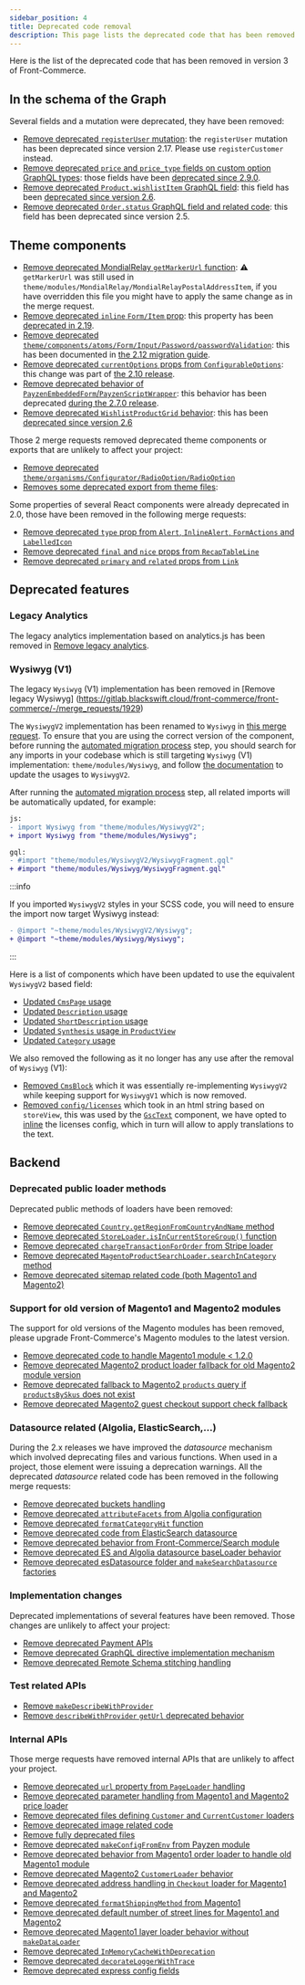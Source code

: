 ```yaml
---
sidebar_position: 4
title: Deprecated code removal
description: This page lists the deprecated code that has been removed.
---
```


Here is the list of the deprecated code that has been removed in version 3 of
Front-Commerce.

## In the schema of the Graph

Several fields and a mutation were deprecated, they have been removed:

- [Remove deprecated `registerUser` mutation](https://gitlab.blackswift.cloud/front-commerce/front-commerce/-/merge_requests/1855):
  the `registerUser` mutation has been deprecated since version 2.17. Please use
  `registerCustomer` instead.
- [Remove deprecated `price` and `price_type` fields on custom option GraphQL types](https://gitlab.blackswift.cloud/front-commerce/front-commerce/-/merge_requests/1852):
  those fields have been
  [deprecated since 2.9.0](/docs/2.x/appendices/migration-guides/archives#customs-options-price-and-price_type-field-deprecations).
- [Remove deprecated `Product.wishlistItem` GraphQL field](https://gitlab.blackswift.cloud/front-commerce/front-commerce/-/merge_requests/1854):
  this field has been
  [deprecated since version 2.6](/docs/2.x/appendices/migration-guides/archives#wishlist-provider).
- [Remove deprecated `Order.status` GraphQL field and related code](https://gitlab.blackswift.cloud/front-commerce/front-commerce/-/merge_requests/1856):
  this field has been deprecated since version 2.5.

## Theme components

- [Remove deprecated MondialRelay `getMarkerUrl` function](https://gitlab.blackswift.cloud/front-commerce/front-commerce/-/merge_requests/1937):
  ⚠️ `getMarkerUrl` was still used in
  `theme/modules/MondialRelay/MondialRelayPostalAddressItem`, if you have
  overridden this file you might have to apply the same change as in the merge
  request.
- [Remove deprecated `inline` `Form/Item` prop](https://gitlab.blackswift.cloud/front-commerce/front-commerce/-/merge_requests/1891):
  this property has been
  [deprecated in 2.19](docs/2.x/appendices/migration-guides/#formitem-inline-property-depreciation).
- [Remove deprecated `theme/components/atoms/Form/Input/Password/passwordValidation`](https://gitlab.blackswift.cloud/front-commerce/front-commerce/-/merge_requests/1863):
  this has been documented in
  [the 2.12 migration guide](/docs/2.x/appendices/migration-guides/#passwordvalidation-deprecation).
- [Remove deprecated `currentOptions` props from `ConfigurableOptions`](https://gitlab.blackswift.cloud/front-commerce/front-commerce/-/merge_requests/1889):
  this change was part of
  [the 2.10 release](/docs/2.x/appendices/migration-guides/#configurableoptions-needs-selectedoptions-and-deprecates-currentoptions).
- [Remove deprecated behavior of `PayzenEmbeddedForm`/`PayzenScriptWrapper`](https://gitlab.blackswift.cloud/front-commerce/front-commerce/-/merge_requests/1888):
  this behavior has been deprecated
  [during the 2.7.0 release](/docs/2.x/appendices/migration-guides/archives#payzenembeddedquery-query-update).
- [Remove deprecated `WishlistProductGrid` behavior](https://gitlab.blackswift.cloud/front-commerce/front-commerce/-/merge_requests/1936):
  this has been
  [deprecated since version 2.6](/docs/2.x/appendices/migration-guides/archives#wishlist-provider)

Those 2 merge requests removed deprecated theme components or exports that are
unlikely to affect your project:

- [Remove deprecated `theme/organisms/Configurator/RadioOption/RadioOption`](https://gitlab.blackswift.cloud/front-commerce/front-commerce/-/merge_requests/1924)
- [Removes some deprecated export from theme files](https://gitlab.blackswift.cloud/front-commerce/front-commerce/-/merge_requests/1882):

Some properties of several React components were already deprecated in 2.0,
those have been removed in the following merge requests:

- [Remove deprecated `type` prop from `Alert`, `InlineAlert`, `FormActions` and `LabelledIcon`](https://gitlab.blackswift.cloud/front-commerce/front-commerce/-/merge_requests/1883)
- [Remove deprecated `final` and `nice` props from `RecapTableLine`](https://gitlab.blackswift.cloud/front-commerce/front-commerce/-/merge_requests/1935)
- [Remove deprecated `primary` and `related` props from `Link`](https://gitlab.blackswift.cloud/front-commerce/front-commerce/-/merge_requests/1942)

## Deprecated features

### Legacy Analytics

The legacy analytics implementation based on analytics.js has been removed in
[Remove legacy analytics](https://gitlab.blackswift.cloud/front-commerce/front-commerce/-/merge_requests/1864).

### Wysiwyg (V1)

The legacy `Wysiwyg` (V1) implementation has been removed in [Remove legacy
Wysiwyg]
(https://gitlab.blackswift.cloud/front-commerce/front-commerce/-/merge_requests/1929)

The `WysiwygV2` implementation has been renamed to `Wysiwyg` in
[this merge request](https://gitlab.blackswift.cloud/front-commerce/front-commerce/-/merge_requests/2339).
To ensure that you are using the correct version of the component, before
running the
[automated migration process](/docs/remixed/migration/automated-migration) step,
you should search for any imports in your codebase which is still targeting
`Wysiwyg` (V1) implementation: `theme/modules/Wysiwyg`, and follow
[the documentation](/docs/2.x/advanced/theme/wysiwyg/#wysiwygv2--usage) to
update the usages to `WysiwygV2`.

After running the
[automated migration process](/docs/remixed/migration/automated-migration) step,
all related imports will be automatically updated, for example:

```diff
js:
- import Wysiwyg from "theme/modules/WysiwygV2";
+ import Wysiwyg from "theme/modules/Wysiwyg";

gql:
- #import "theme/modules/WysiwygV2/WysiwygFragment.gql"
+ #import "theme/modules/Wysiwyg/WysiwygFragment.gql"
```

:::info

If you imported `WysiwygV2` styles in your SCSS code, you will need to ensure
the import now target Wysiwyg instead:

```diff
- @import "~theme/modules/WysiwygV2/Wysiwyg";
+ @import "~theme/modules/Wysiwyg/Wysiwyg";

```

:::

Here is a list of components which have been updated to use the equivalent
`WysiwygV2` based field:

- [Updated `CmsPage` usage](https://gitlab.blackswift.cloud/front-commerce/front-commerce/-/merge_requests/1929/diffs?commit_id=023c59ef68a1e19ce231de6ebfbcdec9e12473ea)
- [Updated `Description` usage](https://gitlab.blackswift.cloud/front-commerce/front-commerce/-/merge_requests/1929/diffs?commit_id=3b600e9b227cb5fe736c87635cf53d120cd8feae)
- [Updated `ShortDescription` usage](https://gitlab.blackswift.cloud/front-commerce/front-commerce/-/merge_requests/1929/diffs?commit_id=ad77d18dcfdfa7d65bd78f1eed3ac64b67cec080)
- [Updated `Synthesis` usage in `ProductView`](https://gitlab.blackswift.cloud/front-commerce/front-commerce/-/merge_requests/1929/diffs?commit_id=5ba58f1375b8defcb5e9ae8a9997d0e7cc3ac20b)
- [Updated `Category` usage](https://gitlab.blackswift.cloud/front-commerce/front-commerce/-/merge_requests/1929/diffs?commit_id=755114b537f64d361a5a57ffd790cfe23ae0cb36)

We also removed the following as it no longer has any use after the removal of
`Wysiwyg` (V1):

- [Removed `CmsBlock`](https://gitlab.blackswift.cloud/front-commerce/front-commerce/-/merge_requests/1948)
  which it was essentially re-implementing `WysiwygV2` while keeping support for
  `WysiwygV1` which is now removed.
- [Removed `config/licenses`](https://gitlab.blackswift.cloud/front-commerce/front-commerce/-/merge_requests/1947)
  which took in an html string based on `storeView`, this was used by the
  [`GscText`](https://gitlab.blackswift.cloud/front-commerce/front-commerce/-/blob/2.23.x/src/web/theme/modules/Checkout/Payment/Gsc/GscText.js?ref_type=heads#L12)
  component, we have opted to
  [inline](https://gitlab.blackswift.cloud/front-commerce/front-commerce/-/blob/0de91a220a2ac482ef04b8b6d223c95e2ae568ce/src/web/theme/modules/Checkout/Payment/Gsc/GscText.js#L10-72)
  the licenses config, which in turn will allow to apply translations to the
  text.

## Backend

### Deprecated public loader methods

Deprecated public methods of loaders have been removed:

- [Remove deprecated `Country.getRegionFromCountryAndName` method](https://gitlab.blackswift.cloud/front-commerce/front-commerce/-/merge_requests/1899)
- [Remove deprecated `StoreLoader.isInCurrentStoreGroup()` function](https://gitlab.blackswift.cloud/front-commerce/front-commerce/-/merge_requests/1877)
- [Remove deprecated `chargeTransactionForOrder` from Stripe loader](https://gitlab.blackswift.cloud/front-commerce/front-commerce/-/merge_requests/1866)
- [Remove deprecated `MagentoProductSearchLoader.searchInCategory` method](https://gitlab.blackswift.cloud/front-commerce/front-commerce/-/merge_requests/1879)
- [Remove deprecated sitemap related code (both Magento1 and Magento2)](https://gitlab.blackswift.cloud/front-commerce/front-commerce/-/merge_requests/1872)

### Support for old version of Magento1 and Magento2 modules

The support for old versions of the Magento modules has been removed, please
upgrade Front-Commerce's Magento modules to the latest version.

- [Remove deprecated code to handle Magento1 module &lt; 1.2.0](https://gitlab.blackswift.cloud/front-commerce/front-commerce/-/merge_requests/1876)
- [Remove deprecated Magento2 product loader fallback for old Magento2 module version](https://gitlab.blackswift.cloud/front-commerce/front-commerce/-/merge_requests/1903)
- [Remove deprecated fallback to Magento2 `products` query if `productsBySkus` does not exist](https://gitlab.blackswift.cloud/front-commerce/front-commerce/-/merge_requests/1930)
- [Remove deprecated Magento2 guest checkout support check fallback](https://gitlab.blackswift.cloud/front-commerce/front-commerce/-/merge_requests/1904)

### Datasource related (Algolia, ElasticSearch,…)

During the 2.x releases we have improved the _datasource_ mechanism which
involved deprecating files and various functions. When used in a project, those
element were issuing a deprecation warnings. All the deprecated _datasource_
related code has been removed in the following merge requests:

- [Remove deprecated buckets handling](https://gitlab.blackswift.cloud/front-commerce/front-commerce/-/merge_requests/1933)
- [Remove deprecated `attributeFacets` from Algolia configuration](https://gitlab.blackswift.cloud/front-commerce/front-commerce/-/merge_requests/1890)
- [Remove deprecated `formatCategoryHit` function](https://gitlab.blackswift.cloud/front-commerce/front-commerce/-/merge_requests/1880)
- [Remove deprecated code from ElasticSearch datasource](https://gitlab.blackswift.cloud/front-commerce/front-commerce/-/merge_requests/1869)
- [Remove deprecated behavior from Front-Commerce/Search module](https://gitlab.blackswift.cloud/front-commerce/front-commerce/-/merge_requests/1865)
- [Remove deprecated ES and Algolia datasource baseLoader behavior](https://gitlab.blackswift.cloud/front-commerce/front-commerce/-/merge_requests/1860)
- [Remove deprecated esDatasource folder and `makeSearchDatasource` factories](https://gitlab.blackswift.cloud/front-commerce/front-commerce/-/merge_requests/1859)

### Implementation changes

Deprecated implementations of several features have been removed. Those changes
are unlikely to affect your project:

- [Remove deprecated Payment APIs](https://gitlab.blackswift.cloud/front-commerce/front-commerce/-/merge_requests/1893)
- [Remove deprecated GraphQL directive implementation mechanism](https://gitlab.blackswift.cloud/front-commerce/front-commerce/-/merge_requests/1928)
- [Remove deprecated Remote Schema stitching handling](https://gitlab.blackswift.cloud/front-commerce/front-commerce/-/merge_requests/1925)

### Test related APIs

- [Remove `makeDescribeWithProvider`](https://gitlab.blackswift.cloud/front-commerce/front-commerce/-/merge_requests/1862)
- [Remove `describeWithProvider` `getUrl` deprecated behavior](https://gitlab.blackswift.cloud/front-commerce/front-commerce/-/merge_requests/1861)

### Internal APIs

Those merge requests have removed internal APIs that are unlikely to affect your
project.

- [Remove deprecated `url` property from `PageLoader` handling](https://gitlab.blackswift.cloud/front-commerce/front-commerce/-/merge_requests/1932)
- [Remove deprecated parameter handling from Magento1 and Magento2 price loader](https://gitlab.blackswift.cloud/front-commerce/front-commerce/-/merge_requests/1875)
- [Remove deprecated files defining `Customer` and `CurrentCustomer` loaders](https://gitlab.blackswift.cloud/front-commerce/front-commerce/-/merge_requests/1873)
- [Remove deprecated image related code](https://gitlab.blackswift.cloud/front-commerce/front-commerce/-/merge_requests/1858)
- [Remove fully deprecated files](https://gitlab.blackswift.cloud/front-commerce/front-commerce/-/merge_requests/1870)
- [Remove deprecated `makeConfigFromEnv` from Payzen module](https://gitlab.blackswift.cloud/front-commerce/front-commerce/-/merge_requests/1868)
- [Remove deprecated behavior from Magento1 order loader to handle old Magento1 module](https://gitlab.blackswift.cloud/front-commerce/front-commerce/-/merge_requests/1897)
- [Remove deprecated Magento2 `CustomerLoader` behavior](https://gitlab.blackswift.cloud/front-commerce/front-commerce/-/merge_requests/1896)
- [Remove deprecated address handling in `Checkout` loader for Magento1 and Magento2](https://gitlab.blackswift.cloud/front-commerce/front-commerce/-/merge_requests/1895)
- [Remove deprecated `formatShippingMethod` from Magento1](https://gitlab.blackswift.cloud/front-commerce/front-commerce/-/merge_requests/1894)
- [Remove deprecated default number of street lines for Magento1 and Magento2](https://gitlab.blackswift.cloud/front-commerce/front-commerce/-/merge_requests/1878)
- [Remove deprecated Magento1 layer loader behavior without `makeDataLoader`](https://gitlab.blackswift.cloud/front-commerce/front-commerce/-/merge_requests/1881)
- [Remove deprecated `InMemoryCacheWithDeprecation`](https://gitlab.blackswift.cloud/front-commerce/front-commerce/-/merge_requests/1892)
- [Remove deprecated `decorateLoggerWithTrace`](https://gitlab.blackswift.cloud/front-commerce/front-commerce/-/merge_requests/1926)
- [Remove deprecated express config fields](https://gitlab.blackswift.cloud/front-commerce/front-commerce/-/merge_requests/1871)
